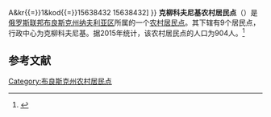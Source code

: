 {{Infobox Settlement
| official_name = 克柳科夫尼基农村居民点
| native_name = Клюковенское сельское поселение
| settlement_type = [[农村居民点|农村居民点]]
| subdivision_type = [[国家|国家]]
| subdivision_type1 = [[州_(俄罗斯)|州]]
| subdivision_type2 = [[区_(苏联)|区]]
| subdivision_name = {{RUS}}
| subdivision_name1 = [[布良斯克州|布良斯克州]]
| subdivision_name2 = [[纳夫利亚区|纳夫利亚区]]
| seat_type = 行政中心
| seat = 克柳科夫尼基
| population_as_of=2015
| population_footnotes = <ref name=stat />
| population_total = 904
| coordinates_display = inline,title
| latd =  | latm =  | lats =  | latNS = N
| longd =  | longm =  | longs =  | longEW = E
| timezone = [[莫斯科时间|MSK]]
| utc_offset = +3
| blank_name = [[俄罗斯市政土地区划代码|OKTMO编码]]
| blank_info = [http://classif.spb.ru/classificators/view/tma.php?st{{=}}A&kr{{=}}1&kod{{=}}15638432 15638432]
}}
'''克柳科夫尼基农村居民点'''（{{lang-ru|Клюковенское сельское поселение}}）是[[俄罗斯联邦|俄罗斯联邦]][[布良斯克州|布良斯克州]][[纳夫利亚区|纳夫利亚区]]所属的一个[[农村居民点|农村居民点]]。其下辖有9个居民点，行政中心为克柳科夫尼基。据2015年统计，该农村居民点的人口为904人。<ref name=stat>{{cite web |url=http://www.gks.ru/free_doc/doc_2015/bul_dr/mun_obr2015.rar |title=Численность населения Российской Федерации по муниципальным образованиям на 1 января 2015 года |accessdate=2015-08-06 |archiveurl=https://www.webcitation.org/6aaNzOlFO?url=http://www.gks.ru/free_doc/doc_2015/bul_dr/mun_obr2015.rar |archivedate=2015-08-06 |language=ru |deadurl=yes }}</ref>

== 参考文献 ==
{{reflist}}

{{Russia-stub}}

[[Category:布良斯克州农村居民点|Category:布良斯克州农村居民点]]